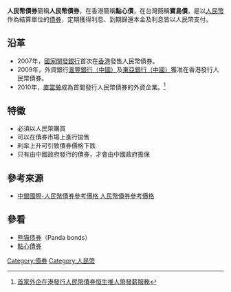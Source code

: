 '''人民幣債券'''簡稱'''人民幣債券'''，在香港簡稱'''點心債'''，在台灣簡稱'''寶島債'''，是以[[人民幣|人民幣]]作為結算單位的[[債券|債券]]，定期獲得利息、到期歸還本金及利息皆以人民幣支付。

==沿革==

*2007年，[[國家開發銀行|國家開發銀行]]首次在[[香港|香港]]發售人民幣債券。
*2009年，外資銀行[[滙豐中國|滙豐銀行（中國）]]及[[東亞銀行（中國）|東亞銀行（中國）]]獲准在香港發行人民幣債券。
*2010年，[[麥當勞|麥當勞]]成為首間發行人民幣債券的外資企業。<ref>[http://source.takungpao.com/news/10/08/20/ZJ-1297490.htm 首家外企在港發行人民幣債券恒生推人幣發薪服務]{{dead link|date=2017年11月 |bot=InternetArchiveBot |fix-attempted=yes }}</ref>

==特徵==
*必須以人民幣購買
*可以在債券市場上進行拋售
*利率上升可引致債券價格下跌
*只有由中國政府發行的債券，才會由中國政府擔保


==參考來源==
<div class="references-small">
<references />
</div>

*[https://web.archive.org/web/20131203002316/http://www.bocionline.com/files/bond_list_updates_2.pdf 中銀國際-人民幣債券參考價格 人民幣債券參考價格]

== 參看 ==
* [[熊猫债券|熊猫债券]]（Panda bonds）
* [[點心債券|點心債券]]

[[Category:債券|Category:債券]]
[[Category:人民幣|Category:人民幣]]